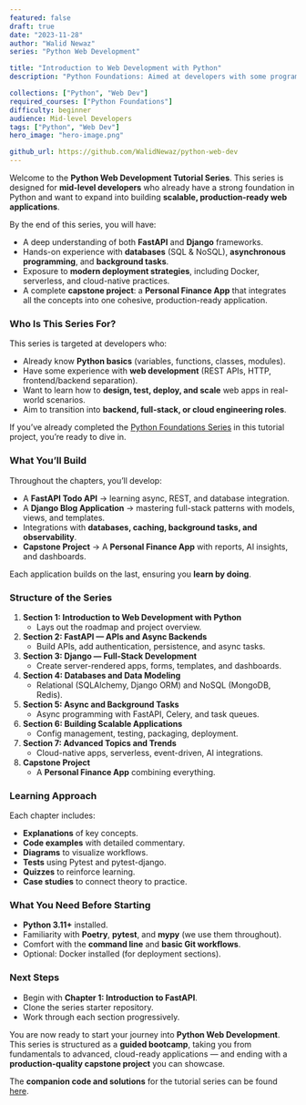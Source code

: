 ```yaml
---
featured: false
draft: true
date: "2023-11-28"
author: "Walid Newaz"
series: "Python Web Development"

title: "Introduction to Web Development with Python"
description: "Python Foundations: Aimed at developers with some programming background, this series focuses on mastering core Python concepts, tools, and best practices—forming a foundation for web development, data science, and advanced software engineering."

collections: ["Python", "Web Dev"]
required_courses: ["Python Foundations"]
difficulty: beginner
audience: Mid-level Developers
tags: ["Python", "Web Dev"]
hero_image: "hero-image.png"

github_url: https://github.com/WalidNewaz/python-web-dev
---
```


Welcome to the **Python Web Development Tutorial Series**.
This series is designed for **mid-level developers** who already have a strong foundation in Python and want to expand into building **scalable, production-ready web applications**.

By the end of this series, you will have:

* A deep understanding of both **FastAPI** and **Django** frameworks.
* Hands-on experience with **databases** (SQL & NoSQL), **asynchronous programming**, and **background tasks**.
* Exposure to **modern deployment strategies**, including Docker, serverless, and cloud-native practices.
* A complete **capstone project**: a **Personal Finance App** that integrates all the concepts into one cohesive, production-ready application.

### Who Is This Series For?

This series is targeted at developers who:

* Already know **Python basics** (variables, functions, classes, modules).
* Have some experience with **web development** (REST APIs, HTTP, frontend/backend separation).
* Want to learn how to **design, test, deploy, and scale** web apps in real-world scenarios.
* Aim to transition into **backend, full-stack, or cloud engineering roles**.

If you’ve already completed the [Python Foundations Series](/learn/python/) in this tutorial project, you’re ready to dive in.

### What You’ll Build

Throughout the chapters, you’ll develop:

* A **FastAPI Todo API** → learning async, REST, and database integration.
* A **Django Blog Application** → mastering full-stack patterns with models, views, and templates.
* Integrations with **databases, caching, background tasks, and observability**.
* **Capstone Project** → A **Personal Finance App** with reports, AI insights, and dashboards.

Each application builds on the last, ensuring you **learn by doing**.

### Structure of the Series

1. **Section 1: Introduction to Web Development with Python**
   * Lays out the roadmap and project overview.
2. **Section 2: FastAPI — APIs and Async Backends**
   * Build APIs, add authentication, persistence, and async tasks.
3. **Section 3: Django — Full-Stack Development**
   * Create server-rendered apps, forms, templates, and dashboards.
4. **Section 4: Databases and Data Modeling**
   * Relational (SQLAlchemy, Django ORM) and NoSQL (MongoDB, Redis).
5. **Section 5: Async and Background Tasks**
   * Async programming with FastAPI, Celery, and task queues.
6. **Section 6: Building Scalable Applications**
   * Config management, testing, packaging, deployment.
7. **Section 7: Advanced Topics and Trends**
   * Cloud-native apps, serverless, event-driven, AI integrations.
8. **Capstone Project**
   * A **Personal Finance App** combining everything.

### Learning Approach

Each chapter includes:

* **Explanations** of key concepts.
* **Code examples** with detailed commentary.
* **Diagrams** to visualize workflows.
* **Tests** using Pytest and pytest-django.
* **Quizzes** to reinforce learning.
* **Case studies** to connect theory to practice.

### What You Need Before Starting

* **Python 3.11+** installed.
* Familiarity with **Poetry**, **pytest**, and **mypy** (we use them throughout).
* Comfort with the **command line** and **basic Git workflows**.
* Optional: Docker installed (for deployment sections).

### Next Steps

* Begin with **Chapter 1: Introduction to FastAPI**.
* Clone the series starter repository.
* Work through each section progressively.

You are now ready to start your journey into **Python Web Development**. This series is structured as a **guided bootcamp**, taking you from fundamentals to advanced, cloud-ready applications — and ending with a **production-quality capstone project** you can showcase.

The **companion code and solutions** for the tutorial series can be found <a href="https://github.com/WalidNewaz/python-web-dev" target="_blank">here</a>.
